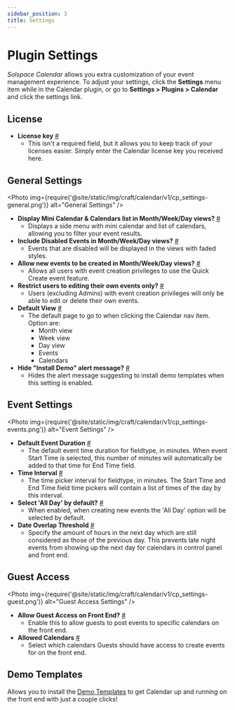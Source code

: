 ```yaml
---
sidebar_position: 3
title: Settings
---
```



# Plugin Settings

_Solspace Calendar_ allows you extra customization of your event management experience. To adjust your settings, click the **Settings** menu item while in the Calendar plugin, or go to **Settings > Plugins > Calendar** and click the settings link.

## License

- **License key** <a href="#license-key" id="license-key" className="docs-anchor">#</a>
  - This isn't a required field, but it allows you to keep track of your licenses easier. Simply enter the Calendar license key you received here.

## General Settings

<Photo
  img={require('@site/static/img/craft/calendar/v1/cp_settings-general.png')}
  alt="General Settings"
/>

- **Display Mini Calendar & Calendars list in Month/Week/Day views?** <a href="#display-mini-cal-calendars" id="display-mini-cal-calendars" className="docs-anchor">#</a>
  - Displays a side menu with mini calendar and list of calendars, allowing you to filter your event results.
- **Include Disabled Events in Month/Week/Day views?** <a href="#include-disabled-events" id="include-disabled-events" className="docs-anchor">#</a>
  - Events that are disabled will be displayed in the views with faded styles.
- **Allow new events to be created in Month/Week/Day views?** <a href="#allow-new-quick-events" id="allow-new-quick-events" className="docs-anchor">#</a>
  - Allows all users with event creation privileges to use the Quick Create event feature.
- **Restrict users to editing their own events only?** <a href="#restrict-author-edit" id="restrict-author-edit" className="docs-anchor">#</a>
  - Users (excluding Admins) with event creation privileges will only be able to edit or delete their own events.
- **Default View** <a href="#default-view" id="default-view" className="docs-anchor">#</a>
  - The default page to go to when clicking the Calendar nav item. Option are:
    - Month view
    - Week view
    - Day view
    - Events
    - Calendars
- **Hide "Install Demo" alert message?** <a href="#hide-demo-install" id="hide-demo-install" className="docs-anchor">#</a>
  - Hides the alert message suggesting to install demo templates when this setting is enabled.

## Event Settings

<Photo
  img={require('@site/static/img/craft/calendar/v1/cp_settings-events.png')}
  alt="Event Settings"
/>

- **Default Event Duration** <a href="#event-duration" id="event-duration" className="docs-anchor">#</a>
  - The default event time duration for fieldtype, in minutes. When event Start Time is selected, this number of minutes will automatically be added to that time for End Time field.
- **Time Interval** <a href="#time-interval" id="time-interval" className="docs-anchor">#</a>
  - The time picker interval for fieldtype, in minutes. The Start Time and End Time field time pickers will contain a list of times of the day by this interval.
- **Select 'All Day' by default?** <a href="#all-day-default" id="all-day-default" className="docs-anchor">#</a>
  - When enabled, when creating new events the 'All Day' option will be selected by default.
- **Date Overlap Threshold** <a href="#date-overlap-threshold" id="date-overlap-threshold" className="docs-anchor">#</a>
  - Specify the amount of hours in the next day which are still considered as those of the previous day. This prevents late night events from showing up the next day for calendars in control panel and front end.

## Guest Access

<Photo
  img={require('@site/static/img/craft/calendar/v1/cp_settings-guest.png')}
  alt="Guest Access Settings"
/>

- **Allow Guest Access on Front End?** <a href="#guest-access-allow" id="guest-access-allow" className="docs-anchor">#</a>
  - Enable this to allow guests to post events to specific calendars on the front end.
- **Allowed Calendars** <a href="#guest-access-allowed-calendars" id="guest-access-allowed-calendars" className="docs-anchor">#</a>
  - Select which calendars Guests should have access to create events for on the front end.

## Demo Templates

Allows you to install the [Demo Templates](./demo-templates.mdx) to get Calendar up and running on the front end with just a couple clicks!
